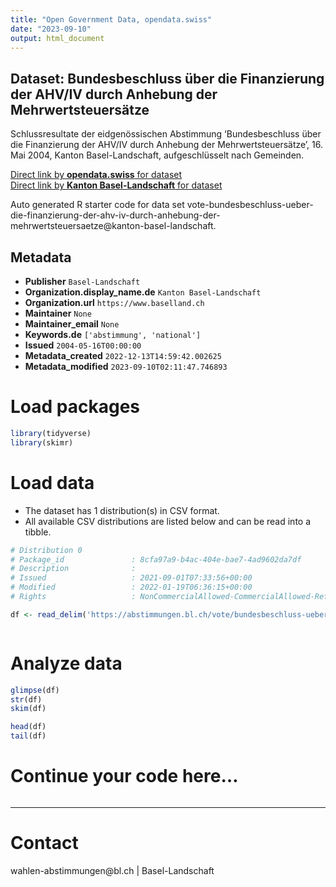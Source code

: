 ```yaml
---
title: "Open Government Data, opendata.swiss"
date: "2023-09-10"
output: html_document
---
```


## Dataset: Bundesbeschluss über die Finanzierung der AHV/IV durch Anhebung der Mehrwertsteuersätze

Schlussresultate der eidgenössischen Abstimmung 'Bundesbeschluss über die Finanzierung der AHV/IV durch Anhebung der Mehrwertsteuersätze', 16. Mai 2004, Kanton Basel-Landschaft, aufgeschlüsselt nach Gemeinden.

[Direct link by **opendata.swiss** for dataset](https://opendata.swiss/de/dataset/bundesbeschluss-uber-die-finanzierung-der-ahv-iv-durch-anhebung-der-mehrwertsteuersatze)<br>
[Direct link by **Kanton Basel-Landschaft** for dataset](https://abstimmungen.bl.ch/vote/bundesbeschluss-ueber-die-finanzierung-der-ahv-iv-durch-anhebung-der-mehrwertsteuersaetze/data)

Auto generated R starter code for data set vote-bundesbeschluss-ueber-die-finanzierung-der-ahv-iv-durch-anhebung-der-mehrwertsteuersaetze@kanton-basel-landschaft.

## Metadata

- **Publisher** `Basel-Landschaft`
- **Organization.display_name.de** `Kanton Basel-Landschaft`
- **Organization.url** `https://www.baselland.ch`
- **Maintainer** `None`
- **Maintainer_email** `None`
- **Keywords.de** `['abstimmung', 'national']`
- **Issued** `2004-05-16T00:00:00`
- **Metadata_created** `2022-12-13T14:59:42.002625`
- **Metadata_modified** `2023-09-10T02:11:47.746893`


# Load packages

```r

library(tidyverse)
library(skimr)

```

# Load data

-   The dataset has 1 distribution(s) in CSV format.
-   All available CSV distributions are listed below and can be read into a tibble.

```r

# Distribution 0
# Package_id               : 8cfa97a9-b4ac-404e-bae7-4ad9602da7df
# Description              : 
# Issued                   : 2021-09-01T07:33:56+00:00
# Modified                 : 2022-01-19T06:36:15+00:00
# Rights                   : NonCommercialAllowed-CommercialAllowed-ReferenceRequired

df <- read_delim('https://abstimmungen.bl.ch/vote/bundesbeschluss-ueber-die-finanzierung-der-ahv-iv-durch-anhebung-der-mehrwertsteuersaetze/data-csv')



```

# Analyze data

```r

glimpse(df)
str(df)
skim(df)

head(df)
tail(df)

```

# Continue your code here...

```r

```

------------------------------------------------------------------------

# Contact

wahlen-abstimmungen@bl.ch | Basel-Landschaft
